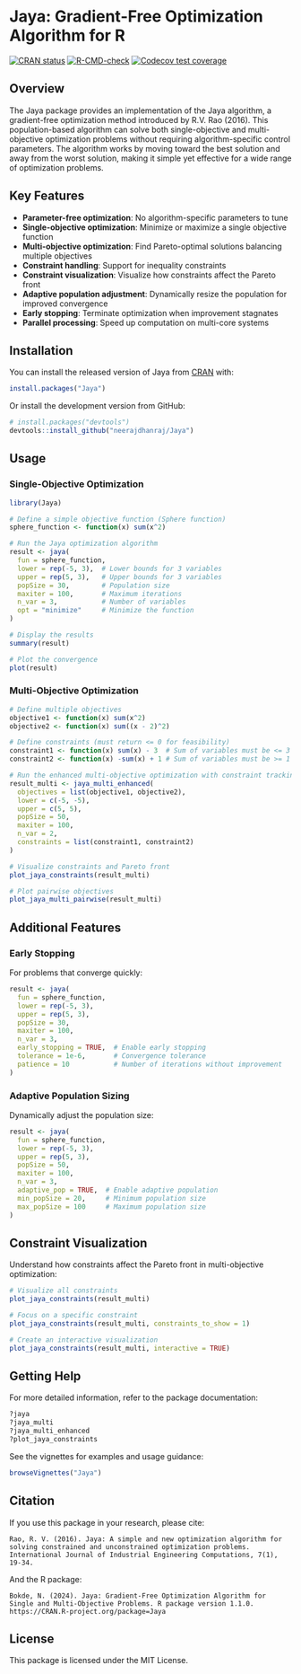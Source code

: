 # Jaya: Gradient-Free Optimization Algorithm for R

<!-- badges: start -->
[![CRAN status](https://www.r-pkg.org/badges/version/Jaya)](https://CRAN.R-project.org/package=Jaya)
[![R-CMD-check](https://github.com/neerajdhanraj/Jaya/workflows/R-CMD-check/badge.svg)](https://github.com/neerajdhanraj/Jaya/actions)
[![Codecov test coverage](https://codecov.io/gh/neerajdhanraj/Jaya/branch/main/graph/badge.svg)](https://app.codecov.io/gh/neerajdhanraj/Jaya?branch=main)
<!-- badges: end -->

## Overview

The Jaya package provides an implementation of the Jaya algorithm, a gradient-free optimization method introduced by R.V. Rao (2016). This population-based algorithm can solve both single-objective and multi-objective optimization problems without requiring algorithm-specific control parameters. The algorithm works by moving toward the best solution and away from the worst solution, making it simple yet effective for a wide range of optimization problems.

## Key Features

- **Parameter-free optimization**: No algorithm-specific parameters to tune
- **Single-objective optimization**: Minimize or maximize a single objective function
- **Multi-objective optimization**: Find Pareto-optimal solutions balancing multiple objectives
- **Constraint handling**: Support for inequality constraints
- **Constraint visualization**: Visualize how constraints affect the Pareto front
- **Adaptive population adjustment**: Dynamically resize the population for improved convergence
- **Early stopping**: Terminate optimization when improvement stagnates
- **Parallel processing**: Speed up computation on multi-core systems

## Installation

You can install the released version of Jaya from [CRAN](https://CRAN.R-project.org) with:

```r
install.packages("Jaya")
```

Or install the development version from GitHub:

```r
# install.packages("devtools")
devtools::install_github("neerajdhanraj/Jaya")
```

## Usage

### Single-Objective Optimization

```r
library(Jaya)

# Define a simple objective function (Sphere function)
sphere_function <- function(x) sum(x^2)

# Run the Jaya optimization algorithm
result <- jaya(
  fun = sphere_function,
  lower = rep(-5, 3),  # Lower bounds for 3 variables
  upper = rep(5, 3),   # Upper bounds for 3 variables
  popSize = 30,        # Population size
  maxiter = 100,       # Maximum iterations
  n_var = 3,           # Number of variables
  opt = "minimize"     # Minimize the function
)

# Display the results
summary(result)

# Plot the convergence
plot(result)
```

### Multi-Objective Optimization

```r
# Define multiple objectives
objective1 <- function(x) sum(x^2)
objective2 <- function(x) sum((x - 2)^2)

# Define constraints (must return <= 0 for feasibility)
constraint1 <- function(x) sum(x) - 3  # Sum of variables must be <= 3
constraint2 <- function(x) -sum(x) + 1 # Sum of variables must be >= 1

# Run the enhanced multi-objective optimization with constraint tracking
result_multi <- jaya_multi_enhanced(
  objectives = list(objective1, objective2),
  lower = c(-5, -5),
  upper = c(5, 5),
  popSize = 50,
  maxiter = 100,
  n_var = 2,
  constraints = list(constraint1, constraint2)
)

# Visualize constraints and Pareto front
plot_jaya_constraints(result_multi)

# Plot pairwise objectives
plot_jaya_multi_pairwise(result_multi)
```

## Additional Features

### Early Stopping

For problems that converge quickly:

```r
result <- jaya(
  fun = sphere_function,
  lower = rep(-5, 3),
  upper = rep(5, 3),
  popSize = 30,
  maxiter = 100,
  n_var = 3,
  early_stopping = TRUE,  # Enable early stopping
  tolerance = 1e-6,       # Convergence tolerance
  patience = 10           # Number of iterations without improvement
)
```

### Adaptive Population Sizing

Dynamically adjust the population size:

```r
result <- jaya(
  fun = sphere_function,
  lower = rep(-5, 3),
  upper = rep(5, 3),
  popSize = 50,
  maxiter = 100,
  n_var = 3,
  adaptive_pop = TRUE,  # Enable adaptive population
  min_popSize = 20,     # Minimum population size
  max_popSize = 100     # Maximum population size
)
```

## Constraint Visualization

Understand how constraints affect the Pareto front in multi-objective optimization:

```r
# Visualize all constraints
plot_jaya_constraints(result_multi)

# Focus on a specific constraint
plot_jaya_constraints(result_multi, constraints_to_show = 1)

# Create an interactive visualization
plot_jaya_constraints(result_multi, interactive = TRUE)
```

## Getting Help

For more detailed information, refer to the package documentation:

```r
?jaya
?jaya_multi
?jaya_multi_enhanced
?plot_jaya_constraints
```

See the vignettes for examples and usage guidance:

```r
browseVignettes("Jaya")
```

## Citation

If you use this package in your research, please cite:

```
Rao, R. V. (2016). Jaya: A simple and new optimization algorithm for solving constrained and unconstrained optimization problems. International Journal of Industrial Engineering Computations, 7(1), 19-34.
```

And the R package:

```
Bokde, N. (2024). Jaya: Gradient-Free Optimization Algorithm for Single and Multi-Objective Problems. R package version 1.1.0. https://CRAN.R-project.org/package=Jaya
```

## License

This package is licensed under the MIT License.
